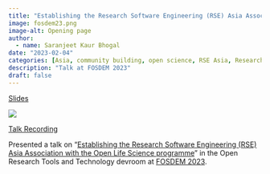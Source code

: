 ```yaml
---
title: "Establishing the Research Software Engineering (RSE) Asia Association with the Open Life Science programme"
image: fosdem23.png
image-alt: Opening page
author:
  - name: Saranjeet Kaur Bhogal
date: "2023-02-04"
categories: [Asia, community building, open science, RSE Asia, Research Software Engineering]
description: "Talk at FOSDEM 2023"
draft: false
---
```


[Slides](https://zenodo.org/records/7595109#.Y9p5qy8Rp-U)

[![](fosdem23.png)](https://zenodo.org/records/7595109#.Y9p5qy8Rp-U)

[Talk Recording](https://ftp.belnet.be/mirror/FOSDEM/video/2023/D.research/openresearch_rse_asia_association.mp4)

Presented a talk on “[Establishing the Research Software Engineering (RSE) Asia Association with the Open Life Science programme](https://archive.fosdem.org/2023/schedule/event/openresearch_rse_asia_association/)” in the Open Research Tools and Technology devroom at [FOSDEM 2023](https://archive.fosdem.org/2023/).
